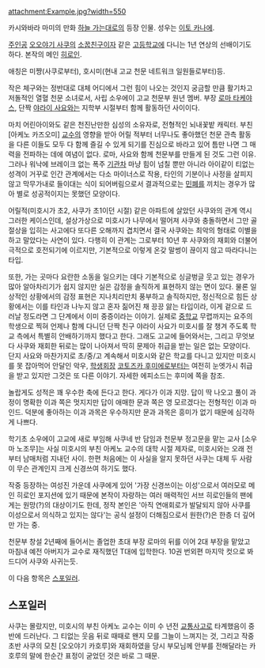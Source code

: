 attachment:Example.jpg?width=550

카시와바라 마미의 만화 [[하늘 가는대로]]의 등장 인물. 성우는 [[이토 카나에]].

[[주인공]] [[오오야기 사쿠]]의 [[소꿉친구]]이자 같은 [[고등학교]]에 다니는 1년 연상의 선배이기도 하다. 본작의 메인 [[히로인]]. 

애칭은 미쨩(사쿠로부터), 호시미(현내 고교 천문 네트워크 일원들로부터)등.

작은 체구와는 정반대로 대체 어디에서 그런 힘이 나오는 것인지 궁금할 만큼 활기차고 저돌적인 열혈 천문 소녀로서, 사립 소우에이 고교 천문부 원년 멤버. 부장 [[로마 타케야스]], 단짝 [[야라이 사요]]와는 지학부 시절부터 함께 활동하던 사이이다.

마치 어린아이와도 같은 천진난만한 심성의 소유자로, 전형적인 뇌내꽃밭 캐릭터. 부친 [아케노 카즈오미] [[교수]]의 영향을 받아 어릴 적부터 너무나도 좋아했던 천문 관측 활동을 다른 이들도 모두 다 함께 즐길 수 있게 되기를 진심으로 바라고 있어 틈만 나면 그 매력을 전파하는 데에 여념이 없다. 로마, 사요와 함께 천문부를 만들게 된 것도 그런 이유. 그러나 워낙에 브레이크 없는 폭주 [[기관차]] 마냥 힘이 넘칠 뿐만 아니라 아이같이 티없는 성격이 거꾸로 인간 관계에서는 다소 마이너스로 작용, 타인의 기분이나 사정을 살피지 않고 막무가내로 들이대는 식이 되어버림으로서 결과적으로는 [[민폐]]를 끼치는 경우가 많아 별로 성공적이지는 못했던 모양이다. 

어릴적(미호시가 초2, 사쿠가 초1이던 시절) 같은 아파트에 살았던 사쿠와의 관계 역시 그러한 케이스인데, 설상가상으로 미호시가 나무에서 떨어져 사쿠와 충돌하면서 그만 골절상을 입히는 사고에다 또다른 오해까지 겹치면서 결국 사쿠와는 최악의 형태로 이별을 하고 말았다는 사연이 있다. 다행히 이 관계는 그로부터 10년 후 사쿠와의 재회와 더불어 극적으로 호전되기에 이르지만, 기본적으로 이렇게 온갖 말썽이 끊이지 않고 따라다니는 타입. 

또한, 가는 곳마다 요란한 소동을 일으키는 데다 기본적으로 싱글벙글 웃고 있는 경우가 많아 알아차리기가 쉽지 않지만 실은 감정을 솔직하게 표현하지 않는 면이 있다. 물론 일상적인 상황에서의 감정 표현은 지나치리만치 풍부하고 솔직하지만, 정신적으로 힘든 상황에서는 이를 타인과 나누지 않고 혼자 짊어진 채 끙끙 앓는 타입이라, 이게 겉으로 드러날 정도라면 그 단계에서 이미 중증이라는 이야기. 실제로 [[중학교]] 무렵까지는 요주의 학생으로 찍혀 언제나 함께 다니던 단짝 친구 야라이 사요가 미호시를 잘 챙겨 주도록 학교 측에서 특별히 안배하기까지 했다고 한다. 그래도 고교에 들어와서는, 그리고 무엇보다 사쿠와 재회한 뒤로는 많이 나아져서 딱히 문제아 취급을 받는 일은 없는 모양이다. 단지 사요와 마찬가지로 초/중/고 계속해서 미호시와 같은 학교를 다니고 있지만 미호시를 못 잡아먹어 안달인 악우, [[학생회장]] [[코토즈카 후미에]]로부터는 여전히 눈엣가시 취급을 받고 있지만 그것은 또 다른 이야기. 자세한 에피소드는 후미에 쪽을 참조.

놀랍게도 성적은 꽤 우수한 축에 든다고 한다. 게다가 이과 지망. 답이 딱 나오고 풀이 과정이 명확한 이과 쪽은 멋지지만 답이 애매한 문과 쪽은 영 모르겠다는 전형적인 이과 마인드. 덕분에 좋아하는 이과 과목은 우수하지만 문과 과목은 흥미가 없기 때문에 심각하게 나쁘다.

학기초 소우에이 고교에 새로 부임해 사쿠네 반 담임과 천문부 정고문을 맡는 교사 [소우마 노조무]는 사실 미호시의 부친 아케노 교수의 대학 시절 제자로, 미호시와는 오래 전부터 남매처럼 지내던 사이. 한편 처음에는 이 사실을 알지 못하던 사쿠는 대체 두 사람이 무슨 관계인지 크게 신경쓰여 하기도 했다. 

작중 등장하는 여성진 가운데 사쿠에게 있어 '가장 신경쓰이는 이성'으로서 여러모로 메인 히로인 포지션에 있기 때문에 본작이 자랑하는 여러 매력적인 서브 히로인들의 팬에게는 원망(?)의 대상이기도 한데, 정작 본인은 '아직 연애회로가 발달되지 않아 사쿠를 이성으로서 의식하고 있지는 않다'는 공식 설정이 더해짐으로서 원한(?)은 한층 더 깊어만 가는 중. 

천문부 창설 2년째에 들어서는 졸업한 초대 부장 로마의 뒤를 이어 2대 부장을 맡았고 마침내 예전 아버지가 교수로 재직했던 T대에 입학한다. 10권 번외편 마지막 컷으로 봐 드디어 사쿠와 사귀는듯.

이 다음 항목은 [[스포일러]].

== 스포일러 ==
사쿠는 몰랐지만, 미호시의 부친 아케노 교수는 이미 수 년전 [[교통사고]]로 타계했음이 중반에 드러난다. 그 티없는 웃음 뒤로 때때로 왠지 모를 그늘이 느껴지는 것, 그리고 작중 초반 사쿠의 모친 [오오야기 카호루]와 재회하였을 당시 부모님께 안부를 전해달라는 카호루의 말에 한순간 표정이 굳었던 것은 바로 그 때문.
